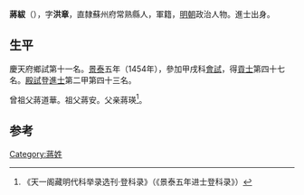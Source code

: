 '''蔣紱'''（{{bd|1423年||？}}），字'''洪章'''，直隸蘇州府常熟縣人，軍籍，[[明朝|明朝]]政治人物。進士出身。

== 生平 ==
慶天府鄉試第十一名。[[景泰|景泰]]五年（1454年），參加甲戌科[[會試|會試]]，得[[貢士|貢士]]第四十七名。[[殿試|殿試]]登[[進士|進士]]第二甲第四十三名。

曾祖父蔣道華。祖父蔣安。父亲蔣瑛<ref>《天一阁藏明代科举录选刊·登科录》（《景泰五年进士登科录》）</ref>。

==参考==
{{reflist}}

{{明朝人物小作品}}
{{景泰五年甲戌科殿試金榜}}

[[Category:蔣姓|Category:蔣姓]]